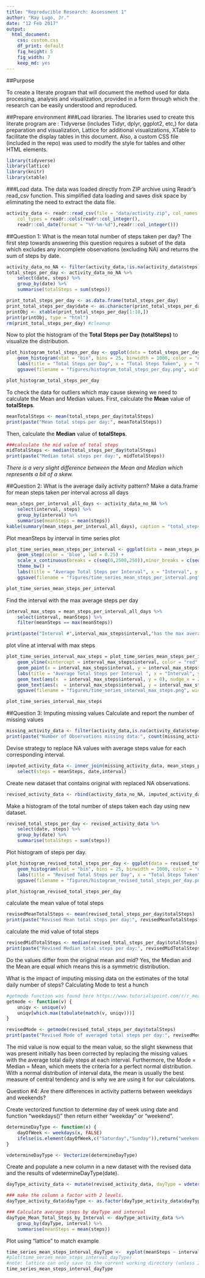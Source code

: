 ```yaml
---
title: "Reproducible Research: Assessment 1"
author: "Ray Lugo, Jr."
date: "12 Feb 2017"
output: 
  html_document:
    css: custom.css
    df_print: default
    fig_height: 5
    fig_width: 7
    keep_md: yes
---
```



##Purpose

To create a literate program that will document the method used for data processing, analysis and visualization, provided in a form through which the research can be easily understood and reproduced.

##Prepare environment
###Load libraries.
The libraries used to create this literate program are : Tidyverse (includes Tidyr, dplyr, ggplot2, etc,) for data preparation and visualization, Lattice for additional visualizations, XTable to facilitate the display tables in this document.  Also, a custom CSS file (included in the repo) was used to modify the style for tables and other HTML elements.

```r
library(tidyverse)
library(lattice)
library(knitr)
library(xtable)
```

###Load data.
The data was loaded directly from ZIP archive using Readr's read_csv function.  This simplified data loading and saves disk space by eliminating the need to extract the data file.

```r
activity_data <- readr::read_csv(file = "data/activity.zip", col_names = TRUE,
    col_types = readr::cols(readr::col_integer(),
    readr::col_date(format = "%Y-%m-%d"),readr::col_integer()))
```

##Question 1: What is the mean total number of steps taken per day?
The first step towards answering this question requires a subset of the data which excludes any incomplete observations (excluding NA) and returns the sum of steps by date.

```r
activity_data_no_NA <- filter(activity_data,!is.na(activity_data$steps))
total_steps_per_day <- activity_data_no_NA %>%
    select(date, steps) %>%
    group_by(date) %>%
    summarise(totalSteps = sum(steps))
```

```r
print_total_steps_per_day <- as.data.frame(total_steps_per_day)
print_total_steps_per_day$date <- as.character(print_total_steps_per_day$date)
printObj <- xtable(print_total_steps_per_day[1:10,])
print(printObj, type = "html")
rm(print_total_steps_per_day) #cleanup
```

Now to plot the histogram of the **Total Steps per Day (totalSteps)** to visualize the distribution.

```r
plot_histogram_total_steps_per_day <- ggplot(data = total_steps_per_day, aes(x = totalSteps)) +
    geom_histogram(stat = "bin", bins = 25, binwidth = 1000, color = "darkblue", fill = "steelblue") +
    labs(title = "Total Steps per Day", x = "Total Steps Taken", y = "Count") +
    ggsave(filename = "figures/histogram_total_steps_per_day.png", width = 5, height = 3)

plot_histogram_total_steps_per_day
```

To check the data for outliers which may cause skewing we need to calculate the Mean and Median values.
First, calculate the **Mean** value of **totalSteps**.

```r
meanTotalSteps <- mean(total_steps_per_day$totalSteps)
print(paste("Mean total steps per day:", meanTotalSteps))
```

Then, calculate the **Median** value of **totalSteps**.

```r
###calculate the mid value of total steps
midTotalSteps <- median(total_steps_per_day$totalSteps)
print(paste("Median total steps per day:", midTotalSteps))
```

*There is a very slight difference between the Mean and Median which represents a bit of a skew.*

##Question 2: What is the average daily activity pattern?
Make a data.frame for mean steps taken per interval across all days

```r
mean_steps_per_interval_all_days <- activity_data_no_NA %>%
    select(interval, steps) %>%
    group_by(interval) %>%
    summarise(meanSteps = mean(steps))
kable(summary(mean_steps_per_interval_all_days), caption = "total_steps_per_day", digits = 2, type = "html")
```

Plot meanSteps by interval in time series plot

```r
plot_time_series_mean_steps_per_interval <- ggplot(data = mean_steps_per_interval_all_days, aes(interval, meanSteps)) +
    geom_step(color = 'blue', lwd = 0.25) +
    scale_x_continuous(breaks = c(seq(0,2500,250)),minor_breaks = c(seq(0,2500,50))) +
    theme_bw() +
    labs(title = "Average Total Steps per Interval", x = "Interval", y = "Average Total Steps") +
    ggsave(filename = "figures/time_series_mean_steps_per_interval.png", width = 5, height = 3)

plot_time_series_mean_steps_per_interval
```

Find the interval with the max average steps per day

```r
interval_max_steps = mean_steps_per_interval_all_days %>%
    select(interval, meanSteps) %>%
    filter(meanSteps == max(meanSteps))

print(paste("Interval #",interval_max_steps$interval,"has the max average steps per day of", interval_max_steps$meanSteps))
```

plot vline at interval with max steps

```r
plot_time_series_interval_max_steps = plot_time_series_mean_steps_per_interval +
    geom_vline(xintercept = interval_max_steps$interval, color = "red", lwd = 0.1, linetype = "longdash") +
    geom_point(x = interval_max_steps$interval, y = interval_max_steps$meanSteps, pch = 21, size = 0.5, color = "red") +
    labs(title = "Average Total Steps per Interval ", x = "Interval", y = "Average Total Steps") +
    geom_text(aes(x  = interval_max_steps$interval, y = 0), nudge_x = 200, size = 2, label = paste("Interval: ",interval_max_steps$interval), color = "red") +
    geom_text(aes(x  = interval_max_steps$interval, y = interval_max_steps$meanSteps), nudge_x = 200, size = 2, label = paste("Max:", round(interval_max_steps$meanSteps,2)), color = "red") +
    ggsave(filename = "figures/time_series_interval_max_steps.png", width = 5, height = 3)

plot_time_series_interval_max_steps
```

##Question 3: Imputing missing values
Calculate and report the number of missing values

```r
missing_activity_data <- filter(activity_data,is.na(activity_data$steps))
print(paste("Number of Observations missing data:", count(missing_activity_data)))
```

Devise strategy to replace NA values with average steps value for each corresponding interval.

```r
imputed_activity_data <- inner_join(missing_activity_data, mean_steps_per_interval_all_days, by = "interval") %>%
    select(steps = meanSteps, date,interval)
```

Create new dataset that contains original with replaced NA observations.

```r
revised_activity_data <- rbind(activity_data_no_NA, imputed_activity_data)
```

Make a histogram of the total number of steps taken each day using new dataset.

```r
revised_total_steps_per_day <- revised_activity_data %>%
    select(date, steps) %>%
    group_by(date) %>%
    summarise(totalSteps = sum(steps))
```

Plot histogram of steps per day.

```r
plot_histogram_revised_total_steps_per_day <- ggplot(data = revised_total_steps_per_day, aes(totalSteps)) +
    geom_histogram(stat = "bin", bins = 25, binwidth = 1000, color = "darkred", fill = "red") +
    labs(title = "Revised Total Steps per Day", x = "Total Steps Taken", y = "Count") +
    ggsave(filename = "figures/histogram_revised_total_steps_per_day.png", width = 5, height = 3)

plot_histogram_revised_total_steps_per_day
```

calculate the mean value of total steps

```r
revisedMeanTotalSteps <- mean(revised_total_steps_per_day$totalSteps)
print(paste("Revised Mean total steps per day:", revisedMeanTotalSteps))
```

calculate the mid value of total steps

```r
revisedMidTotalSteps <- median(revised_total_steps_per_day$totalSteps)
print(paste("Revised Median total steps per day:", revisedMidTotalSteps))
```

Do the values differ from the original mean and mid?
Yes, the Median and the Mean are equal which means this is a symmetric distribution.

What is the impact of imputing missing data on the estimates of the total daily number of steps?
Calculating Mode to test a hunch

```r
#getmode function was found here https://www.tutorialspoint.com/r/r_mean_median_mode.htm
getmode <- function(v) {
    uniqv <- unique(v)
    uniqv[which.max(tabulate(match(v, uniqv)))]
}

revisedMode <- getmode(revised_total_steps_per_day$totalSteps)
print(paste("Revised Mode of averaged total steps per day:", revisedMode))
```

The mid value is now equal to the mean value, so the slight skewness that was present initially has been corrected by replacing the missing values with the average total daily steps at each interval.
Furthermore, the Mode = Median = Mean, which meets the criteria for a perfect normal distribution.
With a normal distribution of interval data, the mean is usually the best measure of central tendency and is why we are using it for our calculatons.


Question #4: Are there differences in activity patterns between weekdays and weekends?

Create vectorized function to determine day of week using date and function "weekdays()" then return either "weekday" or "weekend".

```r
determineDayType <- function(x) {
    dayOfWeek <- weekdays(x, FALSE)
    ifelse(is.element(dayOfWeek,c("Saturday","Sunday")),return("weekend"),return("weekday"))
}

vdetermineDayType <- Vectorize(determineDayType)
```

Create and populate a new column in a new dataset with the revised data and the results of vdetermineDayType(date).

```r
dayType_activity_data <- mutate(revised_activity_data, dayType = vdetermineDayType(revised_activity_data$date))

### make the column a factor with 2 levels.
dayType_activity_data$dayType <- as.factor(dayType_activity_data$dayType)
```

```r
### Calculate average steps by dayType and interval
dayType_Mean_Total_Steps_by_Interval <- dayType_activity_data %>%
    group_by(dayType, interval) %>%
    summarise(meanSteps = mean(steps))
```

Plot using "lattice" to match example

```r
time_series_mean_steps_interval_dayType <-  xyplot(meanSteps ~ interval|dayType, data = dayType_Mean_Total_Steps_by_Interval, type = "l", layout = c(1,2), xlab = "Interval", ylab = "Average Total Steps", main = "Average Total Steps per Interval by Day Type")
#plot(time_series_mean_steps_interval_dayType)
#note: lattice can only save to the current working directory (unless I missed something), so added steps to change to "figures" dir and then back.
time_series_mean_steps_interval_dayType
```
